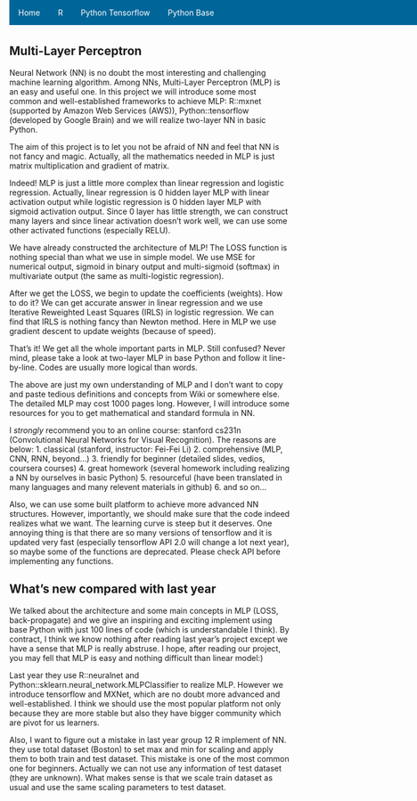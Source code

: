 

<html>
<head>
<style>

ul {
    list-style-type: none;
    margin: 0;
    padding: 0;
    overflow: hidden;
    background-color: #006699;
    position: fixed;
    top: 0;
    width: 100%;
}

li {
    float: left;
}

li a {
    display: block;
    color: white;
    text-align: center;
    padding: 14px 16px;
    text-decoration: none;
}

li a:hover {
    background-color: #111;
}
</style>
</head>
<body>

<ul>
  <li><a class="active">Home</a></li>
  <li><a href="mlp_r_mxnet.html">R</a></li>
  <li><a href="python_tf.html">Python Tensorflow</a></li>
  <li><a href="mlp_python_base.html">Python Base</a></li>
</ul>

</body>
</html>


## Multi-Layer Perceptron

Neural Network (NN) is no doubt the most interesting and challenging machine learning algorithm. Among NNs, Multi-Layer Perceptron (MLP) is an easy and useful one. In this project we will introduce some most common and well-established frameworks to achieve MLP: R::mxnet (supported by Amazon Web Services (AWS)), Python::tensorflow (developed by Google Brain) and we will realize two-layer NN in basic Python.

The aim of this project is to let you not be afraid of NN and feel that NN is not fancy and magic. Actually, all the mathematics needed in MLP is just matrix multiplication and gradient of matrix.

Indeed! MLP is just a little more complex than linear regression and logistic regression. Actually, linear regression is 0 hidden layer MLP with linear activation output while logistic regression is 0 hidden layer MLP with sigmoid activation output. Since 0 layer has little strength, we can construct many layers and since linear activation doesn't work well, we can use some other activated functions (especially RELU).

We have already constructed the architecture of MLP! The LOSS function is nothing special than what we use in simple model. We use MSE for numerical output, sigmoid in binary output and multi-sigmoid (softmax) in multivariate output (the same as multi-logistic regression).

After we get the LOSS, we begin to update the coefficients (weights). How to do it? We can get accurate answer in linear regression and we use Iterative Reweighted Least Squares (IRLS) in logistic regression. We can find that IRLS is nothing fancy than Newton method. Here in MLP we use gradient descent to update weights (because of speed).

That's it! We get all the whole important parts in MLP. Still confused? Never mind, please take a look at two-layer MLP in base Python and follow it line-by-line. Codes are usually more logical than words.

The above are just my own understanding of MLP and I don't want to copy and paste tedious definitions and concepts from Wiki or somewhere else. The detailed MLP may cost 1000 pages long. However, I will introduce some resources for you to get mathematical and standard formula in NN.

I *strongly* recommend you to an online course: stanford cs231n (Convolutional Neural Networks for Visual Recognition). The reasons are below: 1. classical (stanford, instructor: Fei-Fei Li) 2. comprehensive (MLP, CNN, RNN, beyond...) 3. friendly for beginner (detailed slides, vedios, coursera courses) 4. great homework (several homework including realizing a NN by ourselves in basic Python) 5. resourceful (have been translated in many languages and many relevent materials in github) 6. and so on...

Also, we can use some built platform to achieve more advanced NN structures. However, importantly, we should make sure that the code indeed realizes what we want. The learning curve is steep but it deserves. One annoying thing is that there are so many versions of tensorflow and it is updated very fast (especially tensorflow API 2.0 will change a lot next year), so maybe some of the functions are deprecated. Please check API before implementing any functions.

## What's new compared with last year

We talked about the architecture and some main concepts in MLP (LOSS, back-propagate) and we give an inspiring and exciting implement using base Python with just 100 lines of code (which is understandable I think). By contract, I think we know nothing after reading last year's project except we have a sense that MLP is really abstruse. I hope, after reading our project, you may fell that MLP is easy and nothing difficult than linear model:)

Last year they use R::neuralnet and Python::sklearn.neural\_network.MLPClassifier to realize MLP. However we introduce tensorflow and MXNet, which are no doubt more advanced and well-established. I think we should use the most popular platform not only because they are more stable but also they have bigger community which are pivot for us learners.

Also, I want to figure out a mistake in last year group 12 R implement of NN. they use total dataset (Boston) to set max and min for scaling and apply them to both train and test dataset. This mistake is one of the most common one for beginners. Actually we can not use any information of test dataset (they are unknown). What makes sense is that we scale train dataset as usual and use the same scaling parameters to test dataset.
